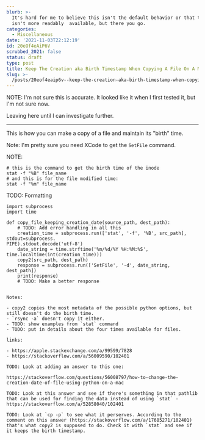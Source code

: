 ```yaml
---
blurb: >-
  It's hard for me to believe this isn't the default behavior or that the answer
  isn't more readably  available, but there you go.
categories:
  - Miscellaneous
date: '2021-11-03T22:12:19'
id: 20eOf4eAiP6V
scrubbed_2021: false
status: draft
type: post
title: Keep The Creation aka Birth Timestamp When Copying A File On A Mac In Python
slug: >-
  /posts/20eof4eaip6v--keep-the-creation-aka-birth-timestamp-when-copying-a-file-on-a-mac-in-python
---
```


NOTE: I'm not sure this is accurate. It looked like it when I first tested it, but I'm not sure now. 


Leaving here until I can investigate further. 

---




This is how you can make a copy of a file and maintain its "birth" time. 

Note: I'm pretty sure you need XCode to get the `SetFile` command. 

NOTE: 

```
# this is the command to get the birth time of the inode
stat -f "%B" file_name
# and this is for the file modified time:
stat -f "%m" file_name
```




TODO: Formatting

```python3
import subprocess
import time

def copy_file_keeping_creation_date(source_path, dest_path):
    # TODO: Add error handling in all this
    creation_time = subprocess.run(['stat', '-f', '%B', src_path], stdout=subprocess.
PIPE).stdout.decode('utf-8')
    date_string = time.strftime('%m/%d/%Y %H:%M:%S', time.localtime(int(creation_time)))
    copy2(src_path, dest_path)
    response = subprocess.run(['SetFile', '-d', date_string, dest_path])
    print(response)
    # TODO: Make a better response
    
    
Notes:

- copy2 copies the most metadata of the possible python options, but still doesn't do the birth time. 
- `rsync -a` doesn't copy it either. 
- TODO: show examples from `stat` command 
- TODO: put in details about the four times available for files. 

links:

- https://apple.stackexchange.com/a/99599/7828
- https://stackoverflow.com/a/56009590/102401

TODO: Look at adding an answer to this one:

https://stackoverflow.com/questions/56008797/how-to-change-the-creation-date-of-file-using-python-on-a-mac

TODO: Look at this answer and see if there's something in that pathlib that can be used for finding the data instead of using `stat` - https://stackoverflow.com/a/52858040/102401

TODO: Look at `cp -p` to see what it perserves. According to the comment on this answer (https://stackoverflow.com/a/17685271/102401) that's what copy2 is supposed to do. Check it with `stat` and see if it keeps the birth timestamp.
